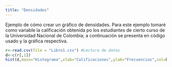 ```yaml
---
title: "Densidades"
---
```


Ejemplo de cómo crear un gráfico de densidades. Para este ejemplo tomaré como variable la calificación obtenida po los estudiantes de cierto curso de la Universidad Nacional de Colombia; a continuación se presenta en código usado y la gráfica respectiva. 

```r
r<-read.csv(file = "Libro1.csv") #Lectura de datos
d<-c(r[,1])
hist(d,main="Histograma",xlab="Calificaciones",ylab="Frecuencias",col=blues9) #Gráfico: histograma
```

